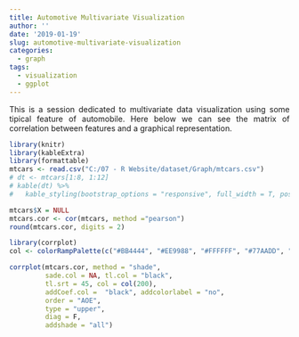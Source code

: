 ```yaml
---
title: Automotive Multivariate Visualization
author: ''
date: '2019-01-19'
slug: automotive-multivariate-visualization
categories:
  - graph
tags:
  - visualization
  - ggplot
---
```


<style>
body {
text-align: justify}
</style>

This is a session dedicated to multivariate data visualization using some tipical feature of automobile.
Here below we can see the matrix of correlation between features and a graphical representation.

```r
library(knitr)
library(kableExtra)
library(formattable)
mtcars <- read.csv("C:/07 - R Website/dataset/Graph/mtcars.csv")
# dt <- mtcars[1:8, 1:12]
# kable(dt) %>%
#   kable_styling(bootstrap_options = "responsive", full_width = T, position = "center")

mtcars$X = NULL
mtcars.cor <- cor(mtcars, method ="pearson")
round(mtcars.cor, digits = 2)

library(corrplot)
col <- colorRampPalette(c("#BB4444", "#EE9988", "#FFFFFF", "#77AADD", "#4477AA"))

corrplot(mtcars.cor, method = "shade", 
         sade.col = NA, tl.col = "black",
         tl.srt = 45, col = col(200),
         addCoef.col =  "black", addcolorlabel = "no",
         order = "AOE",
         type = "upper",
         diag = F,
         addshade = "all")






```













